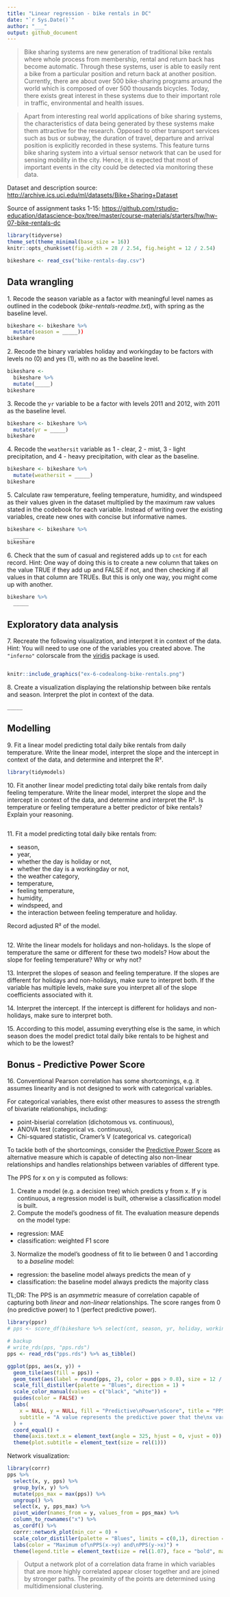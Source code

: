 ---
title: "Linear regression - bike rentals in DC"
date: "`r Sys.Date()`"
author: "___"
output: github_document
---

> Bike sharing systems are new generation of traditional bike rentals where whole process from membership, rental and return back has become automatic. Through these systems, user is able to easily rent a bike from a particular position and return back at another position. Currently, there are about over 500 bike-sharing programs around the world which is composed of over 500 thousands bicycles. Today, there exists great interest in these systems due to their important role in traffic, environmental and health issues. 

> Apart from interesting real world applications of bike sharing systems, the characteristics of data being generated by these systems make them attractive for the research. Opposed to other transport services such as bus or subway, the duration of travel, departure and arrival position is explicitly recorded in these systems. This feature turns bike sharing system into a virtual sensor network that can be used for sensing mobility in the city. Hence, it is expected that most of important events in the city could be detected via monitoring these data.

Dataset and description source: <http://archive.ics.uci.edu/ml/datasets/Bike+Sharing+Dataset>

Source of assignment tasks 1-15: 
<https://github.com/rstudio-education/datascience-box/tree/master/course-materials/starters/hw/hw-07-bike-rentals-dc>

```{r setup}
library(tidyverse)
theme_set(theme_minimal(base_size = 16))
knitr::opts_chunk$set(fig.width = 28 / 2.54, fig.height = 12 / 2.54)
```

```{r read-dataset}
bikeshare <- read_csv("bike-rentals-day.csv")
```


## Data wrangling

1\. Recode the season variable as a factor with meaningful level names as outlined in the codebook (_bike-rentals-readme.txt_), with spring as the baseline level.

```{r factor-season}
bikeshare <- bikeshare %>%
  mutate(season = _____))
bikeshare
```

2\. Recode the binary variables holiday and workingday to be factors with levels no (0) and yes (1), with no as the baseline level.

```{r factor-holiday-workingday}
bikeshare <-
  bikeshare %>%
  mutate(_____)
bikeshare
```

3\. Recode the `yr` variable to be a factor with levels 2011 and 2012, with 2011 as the baseline level.

```{r factor-year}
bikeshare <- bikeshare %>%
  mutate(yr = _____)
bikeshare
```

4\. Recode the `weathersit` variable as 1 - clear, 2 - mist, 3 - light precipitation, and 4 - heavy precipitation, with clear as the baseline.

```{r factor-weathersit}
bikeshare <- bikeshare %>%
  mutate(weathersit = _____)
bikeshare
```

5\. Calculate raw temperature, feeling temperature, humidity, and windspeed as their values given in the dataset multiplied by the maximum raw values stated in the codebook for each variable. 
Instead of writing over the existing variables, create new ones with concise but informative names.

```{r raw-temp-humidity-windspeed}
bikeshare <- bikeshare %>%
  _____
bikeshare
```

6\. Check that the sum of casual and registered adds up to `cnt` for each record. 
Hint: One way of doing this is to create a new column that takes on the value TRUE if they add up and FALSE if not, and then checking if all values in that column are TRUEs. 
But this is only one way, you might come up with another.

```{r sanity-check}
bikeshare %>%
  _____
```

## Exploratory data analysis

7\. Recreate the following visualization, and interpret it in context of the data. 
Hint: You will need to use one of the variables you created above. 
The `"inferno"` colorscale from the [viridis](https://cran.r-project.org/web/packages/viridis/vignettes/intro-to-viridis.html) package is used.

```{r bike-rentals-plot}

```

```{r bike-rentals-plot-output}
knitr::include_graphics("ex-6-codealong-bike-rentals.png")
```


8\. Create a visualization displaying the relationship between bike rentals and season. 
Interpret the plot in context of the data.

```{r bike-rentals-by-season-plot}
_____
```

## Modelling

9\. Fit a linear model predicting total daily bike rentals from daily temperature. 
Write the linear model, interpret the slope and the intercept in context of the data, and determine and interpret the R².

```{r simple-lin-model-raw-temp}
library(tidymodels)

```

10\. Fit another linear model predicting total daily bike rentals from daily feeling temperature. 
Write the linear model, interpret the slope and the intercept in context of the data, and determine and interpret the R².
Is temperature or feeling temperature a better predictor of bike rentals? 
Explain your reasoning.

```{r simple-lin-model-raw-feel-temp}

```

11\. Fit a model predicting total daily bike rentals from:

- season, 
- year, 
- whether the day is holiday or not, 
- whether the day is a workingday or not, 
- the weather category, 
- temperature, 
- feeling temperature, 
- humidity, 
- windspeed, and 
- the interaction between feeling temperature and holiday. 

Record adjusted R² of the model.

```{r multiple-lin-model}

```

12\. Write the linear models for holidays and non-holidays. 
Is the slope of temperature the same or different for these two models? 
How about the slope for feeling temperature? Why or why not?

13\. Interpret the slopes of season and feeling temperature. 
If the slopes are different for holidays and non-holidays, make sure to interpret both. 
If the variable has multiple levels, make sure you interpret all of the slope coefficients associated with it.

14\. Interpret the intercept. If the intercept is different for holidays and non-holidays, make sure to interpret both.

15\. According to this model, assuming everything else is the same, in which season does the model predict total daily bike rentals to be highest and which to be the lowest?

## Bonus - Predictive Power Score

16\. Conventional Pearson correlation has some shortcomings, e.g. it assumes linearity and is not designed to work with categorical variables.

For categorical variables, there exist other measures to assess the strength of bivariate relationships, including:

- point-biserial correlation (dichotomous vs. continuous), 
- ANOVA test (categorical vs. continuous),
- Chi-squared statistic, Cramer's V (categorical vs. categorical)

To tackle both of the shortcomings, consider the [Predictive Power Score](https://towardsdatascience.com/rip-correlation-introducing-the-predictive-power-score-3d90808b9598) as alternative measure which is capable of detecting also non-linear relationships and handles relationships between variables of different type.

The PPS for x on y is computed as follows:

1. Create a model (e.g. a decision tree) which predicts y from x. If y is continuous, a regression model is built, otherwise a classification model is built.
2. Compute the model's goodness of fit. The evaluation measure depends on the model type:
  - regression: MAE
  - classification: weighted F1 score
3. Normalize the model's goodness of fit to lie between 0 and 1 according to a _baseline_ model:
  - regression: the baseline model always predicts the mean of y
  - classification: the baseline model always predicts the majority class
  
TL;DR: The PPS is an _asymmetric_ measure of correlation capable of capturing both _linear_ and _non-linear_ relationships.
The score ranges from 0 (no predictive power) to 1 (perfect predictive power).

```{r pps, fig.width=20/2.54, fig.height=20/2.54, eval = FALSE}
library(ppsr)
# pps <- score_df(bikeshare %>% select(cnt, season, yr, holiday, workingday, weathersit, temp_raw, atemp_raw, hum, windspeed))

# backup
# write_rds(pps, "pps.rds")
pps <- read_rds("pps.rds") %>% as_tibble()

ggplot(pps, aes(x, y)) +
  geom_tile(aes(fill = pps)) +
  geom_text(aes(label = round(pps, 2), color = pps > 0.8), size = 12 / .pt) +
  scale_fill_distiller(palette = "Blues", direction = 1) +
  scale_color_manual(values = c("black", "white")) +
  guides(color = FALSE) +
  labs(
    x = NULL, y = NULL, fill = "Predictive\nPower\nScore", title = "PPS matrix",
    subtitle = "A value represents the predictive power that the\nx variable has on the y variable."
  ) +
  coord_equal() +
  theme(axis.text.x = element_text(angle = 325, hjust = 0, vjust = 0)) +
  theme(plot.subtitle = element_text(size = rel(1)))

```

Network visualization:

```{r pps-network, eval = FALSE}
library(corrr)
pps %>%
  select(x, y, pps) %>%
  group_by(x, y) %>%
  mutate(pps_max = max(pps)) %>%
  ungroup() %>%
  select(x, y, pps_max) %>%
  pivot_wider(names_from = y, values_from = pps_max) %>%
  column_to_rownames("x") %>%
  as_cordf() %>%
  corrr::network_plot(min_cor = 0) +
  scale_color_distiller(palette = "Blues", limits = c(0,1), direction = 1) +
  labs(color = "Maximum of\nPPS(x->y) and\nPPS(y->x)") +
  theme(legend.title = element_text(size = rel(1.07), face = "bold", margin = margin(b = 10)))
```

> Output a network plot of a correlation data frame in which variables that are more highly correlated appear closer together and are joined by stronger paths. The proximity of the points are determined using multidimensional clustering.
